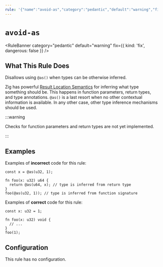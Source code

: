 ```yaml
---
rule: '{"name":"avoid-as","category":"pedantic","default":"warning","fix":{"kind":"fix","dangerous":false}}'
---
```


# `avoid-as`

<RuleBanner category="pedantic" default="warning" fix={{ kind: 'fix', dangerous: false }} />

## What This Rule Does

Disallows using `@as()` when types can be otherwise inferred.

Zig has powerful [Result Location Semantics](https://ziglang.org/documentation/master/#Result-Location-Semantics) for inferring what type
something should be. This happens in function parameters, return types,
and type annotations. `@as()` is a last resort when no other contextual
information is available. In any other case, other type inference mechanisms
should be used.

:::warning

Checks for function parameters and return types are not yet implemented.

:::

## Examples

Examples of **incorrect** code for this rule:

```zig
const x = @as(u32, 1);

fn foo(x: u32) u64 {
  return @as(u64, x); // type is inferred from return type
}
foo(@as(u32, 1)); // type is inferred from function signature
```

Examples of **correct** code for this rule:

```zig
const x: u32 = 1;

fn foo(x: u32) void {
  // ...
}
foo(1);
```

## Configuration

This rule has no configuration.
